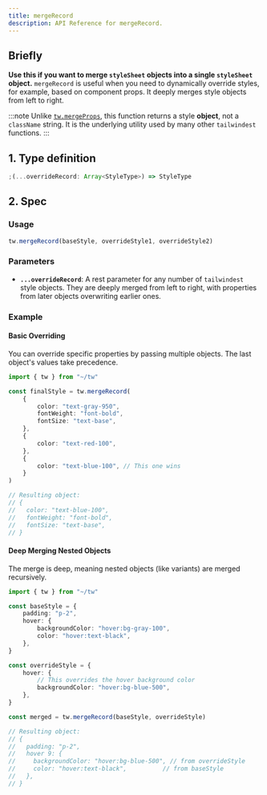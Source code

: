 ```yaml
---
title: mergeRecord
description: API Reference for mergeRecord.
---
```


## Briefly

**Use this if you want to merge `styleSheet` objects into a single `styleSheet` object.** `mergeRecord` is useful when you need to dynamically override styles, for example, based on component props. It deeply merges style objects from left to right.

:::note
Unlike [`tw.mergeProps`](/apis/mergeprops), this function returns a style **object**, not a `className` string. It is the underlying utility used by many other `tailwindest` functions.
:::

## 1. Type definition

```ts
;(...overrideRecord: Array<StyleType>) => StyleType
```

## 2. Spec

### Usage

```ts
tw.mergeRecord(baseStyle, overrideStyle1, overrideStyle2)
```

### Parameters

- **`...overrideRecord`**: A rest parameter for any number of `tailwindest` style objects. They are deeply merged from left to right, with properties from later objects overwriting earlier ones.

### Example

#### Basic Overriding

You can override specific properties by passing multiple objects. The last object's values take precedence.

```ts
import { tw } from "~/tw"

const finalStyle = tw.mergeRecord(
    {
        color: "text-gray-950",
        fontWeight: "font-bold",
        fontSize: "text-base",
    },
    {
        color: "text-red-100",
    },
    {
        color: "text-blue-100", // This one wins
    }
)

// Resulting object:
// {
//   color: "text-blue-100",
//   fontWeight: "font-bold",
//   fontSize: "text-base",
// }
```

#### Deep Merging Nested Objects

The merge is deep, meaning nested objects (like variants) are merged recursively.

```ts
import { tw } from "~/tw"

const baseStyle = {
    padding: "p-2",
    hover: {
        backgroundColor: "hover:bg-gray-100",
        color: "hover:text-black",
    },
}

const overrideStyle = {
    hover: {
        // This overrides the hover background color
        backgroundColor: "hover:bg-blue-500",
    },
}

const merged = tw.mergeRecord(baseStyle, overrideStyle)

// Resulting object:
// {
//   padding: "p-2",
//   hover 9: {
//     backgroundColor: "hover:bg-blue-500", // from overrideStyle
//     color: "hover:text-black",          // from baseStyle
//   },
// }
```
